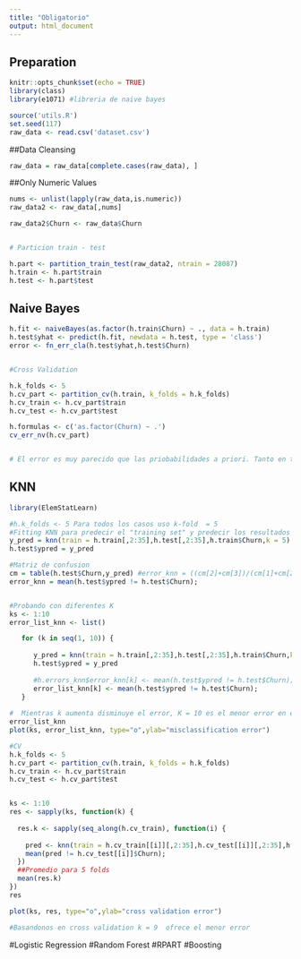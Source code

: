 ```yaml
---
title: "Obligatorio"
output: html_document
---
```


## Preparation

```r
knitr::opts_chunk$set(echo = TRUE)
library(class)
library(e1071) #libreria de naive bayes

source('utils.R')
set.seed(117)
raw_data <- read.csv('dataset.csv')
```

##Data Cleansing
```r
raw_data = raw_data[complete.cases(raw_data), ]


```

##Only Numeric Values
```r
nums <- unlist(lapply(raw_data,is.numeric))
raw_data2 <- raw_data[,nums]

raw_data2$Churn <- raw_data$Churn


# Particion train - test

h.part <- partition_train_test(raw_data2, ntrain = 28087)
h.train <- h.part$train
h.test <- h.part$test


```

## Naive Bayes
```r

h.fit <- naiveBayes(as.factor(h.train$Churn) ~ ., data = h.train)
h.test$yhat <- predict(h.fit, newdata = h.test, type = 'class') 
error <- fn_err_cla(h.test$yhat,h.test$Churn)


#Cross Validation

h.k_folds <- 5
h.cv_part <- partition_cv(h.train, k_folds = h.k_folds)
h.cv_train <- h.cv_part$train
h.cv_test <- h.cv_part$test

h.formulas <- c('as.factor(Churn) ~ .')
cv_err_nv(h.cv_part)


# El error es muy parecido que las priobabilidades a priori. Tanto en test como en cross validation. Por eso naive bayes no es bueno.

```
## KNN

```r
library(ElemStatLearn)

#h.k_folds <- 5 Para todos los casos uso k-fold  = 5
#Fitting KNN para predecir el "training set" y predecir los resultados de las pruebas
y_pred = knn(train = h.train[,2:35],h.test[,2:35],h.train$Churn,k = 5)
h.test$ypred = y_pred

#Matriz de confusion
cm = table(h.test$Churn,y_pred) #error_knn = ((cm[2]+cm[3])/(cm[1]+cm[2]+cm[3]+cm[4]))
error_knn = mean(h.test$ypred != h.test$Churn); 


#Probando con diferentes K
ks <- 1:10
error_list_knn <- list()

   for (k in seq(1, 10)) {
     
      y_pred = knn(train = h.train[,2:35],h.test[,2:35],h.train$Churn,k = k)
      h.test$ypred = y_pred
      
      #h.errors_knn$error_knn[k] <- mean(h.test$ypred != h.test$Churn);
      error_list_knn[k] <- mean(h.test$ypred != h.test$Churn);
   }
   
#  Mientras k aumenta disminuye el error, K = 10 es el menor error en este caso
error_list_knn
plot(ks, error_list_knn, type="o",ylab="misclassification error")

#CV
h.k_folds <- 5
h.cv_part <- partition_cv(h.train, k_folds = h.k_folds)
h.cv_train <- h.cv_part$train
h.cv_test <- h.cv_part$test


ks <- 1:10
res <- sapply(ks, function(k) {
  
  res.k <- sapply(seq_along(h.cv_train), function(i) {
     
    pred <- knn(train = h.cv_train[[i]][,2:35],h.cv_test[[i]][,2:35],h.cv_train[[i]]$Churn,k = k)
    mean(pred != h.cv_test[[i]]$Churn);
  })
  ##Promedio para 5 folds
  mean(res.k)
})
res

plot(ks, res, type="o",ylab="cross validation error")

#Basandonos en cross validation k = 9  ofrece el menor error

```

#Logistic Regression 
#Random Forest
#RPART
#Boosting
